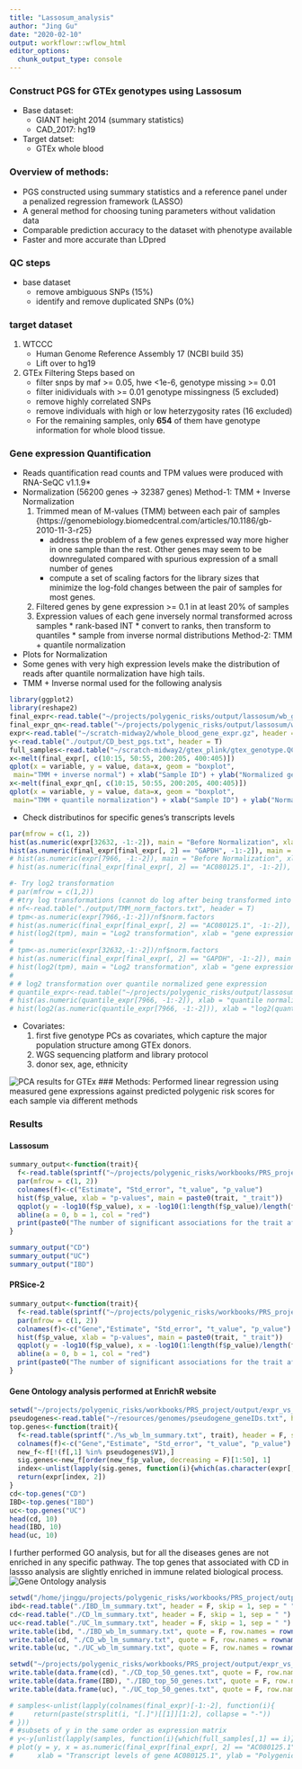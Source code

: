 ```yaml
---
title: "Lassosum_analysis"
author: "Jing Gu"
date: "2020-02-10"
output: workflowr::wflow_html
editor_options:
  chunk_output_type: console
---
```


### Construct PGS for GTEx genotypes using Lassosum
* Base dataset: 
    -  GIANT height 2014 (summary statistics)
    -  CAD_2017: hg19
* Target datset:  
    - GTEx whole blood

### Overview of methods:
* PGS constructed using summary statistics and a reference panel under a penalized regression framework (LASSO)
* A general method for choosing tuning parameters without validation data
* Comparable prediction accuracy to the dataset with phenotype available
* Faster and more accurate than LDpred

### QC steps 
* base dataset   
    - remove ambiguous SNPs (15%)
    - identify and remove duplicated SNPs (0%)

### target dataset    
1.  WTCCC  
    - Human Genome Reference Assembly 17 (NCBI build 35)
    - Lift over to hg19

2. GTEx 
Filtering Steps based on 
     - filter snps by maf >= 0.05, hwe <1e-6, genotype missing >= 0.01 
     - filter inidividuals with >= 0.01 genotype missingness (5 excluded)
     - remove highly correlated SNPs
     - remove individuals with high or low heterzygosity rates (16 excluded)
     - For the remaining samples, only **654** of them have genotype information for whole blood tissue.

### Gene expression Quantification    
- Reads quantification
    read counts and TPM values were produced with RNA-SeQC v1.1.9* 
- Normalization (56200 genes -> 32387 genes)
Method-1: TMM + Inverse Normalization
    1. Trimmed mean of M-values (TMM) between each pair of samples
    {https://genomebiology.biomedcentral.com/articles/10.1186/gb-2010-11-3-r25}
        * address the problem of a few genes expressed way more higher in one sample than the rest. Other genes may seem to be downregulated compared with spurious expression of a small number of genes
        * compute a set of scaling factors for the library sizes that minimize the log-fold changes between the pair of samples for most genes.
    2. Filtered genes by gene expression >= 0.1 in at least 20% of samples 
    3. Expression values of each gene inversely normal transformed across samples
      * rank-based INT
      * convert to ranks, then transform to quantiles 
      * sample from inverse normal distributions
Method-2: TMM + quantile normalization

- Plots for Normalization
* Some genes with very high expression levels make the distribution of reads after quantile normalization have high tails.
* TMM + Inverse normal used for the following analysis
```r
library(ggplot2)
library(reshape2)
final_expr<-read.table("~/projects/polygenic_risks/output/lassosum/wb_gene_expr_normalized.txt.gz", header = T)
final_expr_qn<-read.table("~/projects/polygenic_risks/output/lassosum/wb_gene_expr_TMM_quantile_normalized.txt.gz", header = T)
expr<-read.table("~/scratch-midway2/whole_blood_gene_expr.gz", header = T)
y<-read.table("./output/CD_best_pgs.txt", header = T)
full_samples<-read.table("~/scratch-midway2/gtex_plink/gtex_genotype.QC.fam", header = T)
x<-melt(final_expr[, c(10:15, 50:55, 200:205, 400:405)])
qplot(x = variable, y = value, data=x, geom = "boxplot",
 main="TMM + inverse normal") + xlab("Sample ID") + ylab("Normalized gene expression levels")
x<-melt(final_expr_qn[, c(10:15, 50:55, 200:205, 400:405)])
qplot(x = variable, y = value, data=x, geom = "boxplot",
 main="TMM + quantile normalization") + xlab("Sample ID") + ylab("Normalized gene expression levels")
```
- Check distributinos for specific genes's transcripts levels
```r
par(mfrow = c(1, 2))
hist(as.numeric(expr[32632, -1:-2]), main = "Before Normalization", xlab = "Expression levels for GAPDH")
hist(as.numeric(final_expr[final_expr[, 2] == "GAPDH", -1:-2]), main = "After Normalization", xlab = "Expression levels for GAPDH")
# hist(as.numeric(expr[7966, -1:-2]), main = "Before Normalization", xlab = "Expression levels for AC080125.1	")
# hist(as.numeric(final_expr[final_expr[, 2] == "AC080125.1", -1:-2]), main = "After Normalization", xlab = "Expression levels for AC080125.1")

```

```r
#- Try log2 transformation
# par(mfrow = c(1,2))
# #try log transformations (cannot do log after being transformed into standard normal)
# nf<-read.table("./output/TMM_norm_factors.txt", header = T)
# tpm<-as.numeric(expr[7966,-1:-2])/nf$norm.factors
# hist(as.numeric(final_expr[final_expr[, 2] == "AC080125.1", -1:-2]), main = "Inverse normal for AC080125.1", xlab = "gene expression")
# hist(log2(tpm), main = "Log2 transformation", xlab = "gene expression")
# 
# tpm<-as.numeric(expr[32632,-1:-2])/nf$norm.factors
# hist(as.numeric(final_expr[final_expr[, 2] == "GAPDH", -1:-2]), main = "Inverse normal for GAPDH", xlab = "gene expression")
# hist(log2(tpm), main = "Log2 transformation", xlab = "gene expression")
# 
# # log2 transformation over quantile normalized gene expression 
# quantile_expr<-read.table("~/projects/polygenic_risks/output/lassosum/wb_gene_expr_quantile_normalized.txt", header = T)
# hist(as.numeric(quantile_expr[7966, -1:-2]), xlab = "quantile normalized expression levels")
# hist(log2(as.numeric(quantile_expr[7966, -1:-2])), xlab = "log2(quantile-nomalized expr)")
```

- Covariates:
    1. first five genotype PCs as covariates, which capture the major population structure among GTEx donors. 
    2. WGS sequencing platform and library protocol
    3. donor sex, age, ethnicity

![PCA results for GTEx](assets/GTEx_PC_covariates.png)
### Methods:
Performed linear regression using measured gene expressions against predicted polygenic risk scores for each sample via different methods

### Results
#### Lassosum 

```r
summary_output<-function(trait){
  f<-read.table(sprintf("~/projects/polygenic_risks/workbooks/PRS_project/output/expr_vs_pgs/lassosum//%s_lm_summary.txt", trait), header = F, skip = 1, sep = " ")
  par(mfrow = c(1, 2))
  colnames(f)<-c("Estimate", "Std_error", "t_value", "p_value")
  hist(f$p_value, xlab = "p-values", main = paste0(trait, "_trait"))
  qqplot(y = -log10(f$p_value), x = -log10(1:length(f$p_value)/length(f$p_value)), ylab = "-log10(Observerd P-values)", xlab = "-log10(Expected P-values)")
  abline(a = 0, b = 1, col = "red")
  print(paste0("The number of significant associations for the trait after FDR correction is ",   sum(p.adjust(f$p_value, method = "BH") <= 0.05)))
}

summary_output("CD")
summary_output("UC")
summary_output("IBD")


```


#### PRSice-2
```r
summary_output<-function(trait){
  f<-read.table(sprintf("~/projects/polygenic_risks/workbooks/PRS_project/output/expr_vs_pgs/PRSice/%s_lm_summary.txt", trait), header = F, skip = 1, sep = " ")
  par(mfrow = c(1, 2))
  colnames(f)<-c("Gene","Estimate", "Std_error", "t_value", "p_value")
  hist(f$p_value, xlab = "p-values", main = paste0(trait, "_trait"))
  qqplot(y = -log10(f$p_value), x = -log10(1:length(f$p_value)/length(f$p_value)), ylab = "-log10(Observerd P-values)", xlab = "-log10(Expected P-values)")
  abline(a = 0, b = 1, col = "red")
  print(paste0("The number of significant associations for the trait after FDR correction is ",   sum(p.adjust(f$p_value, method = "BH") <= 0.05)))
}

```

#### Gene Ontology analysis performed at EnrichR website
```r
setwd("~/projects/polygenic_risks/workbooks/PRS_project/output/expr_vs_pgs/lassosum/")
pseudogenes<-read.table("~/resources/genomes/pseudogene_geneIDs.txt", header = F)
top.genes<-function(trait){
  f<-read.table(sprintf("./%s_wb_lm_summary.txt", trait), header = F, skip = 1, sep = " ")
  colnames(f)<-c("Gene","Estimate", "Std_error", "t_value", "p_value")
  new_f<-f[!(f[,1] %in% pseudogenes$V1),]
  sig.genes<-new_f[order(new_f$p_value, decreasing = F)[1:50], 1]
  index<-unlist(lapply(sig.genes, function(i){which(as.character(expr[,1]) == as.character(i))}))
  return(expr[index, 2])
}
cd<-top.genes("CD")
IBD<-top.genes("IBD")
uc<-top.genes("UC")
head(cd, 10)
head(IBD, 10)
head(uc, 10)
```
I further performed GO analysis, but for all the diseases genes are not enriched in any specific pathway. The top genes that associated with CD in lassso analysis are slightly enriched in immune related biological process.
![Gene Ontology analysis](assets/Lassosum_enriched_genes.png)


```r
setwd("/home/jinggu/projects/polygenic_risks/workbooks/PRS_project/output/expr_vs_pgs/lassosum")
ibd<-read.table("./IBD_lm_summary.txt", header = F, skip = 1, sep = " ")
cd<-read.table("./CD_lm_summary.txt", header = F, skip = 1, sep = " ")
uc<-read.table("./UC_lm_summary.txt", header = F, skip = 1, sep = " ")
write.table(ibd, "./IBD_wb_lm_summary.txt", quote = F, row.names = rownames(final_expr))
write.table(cd, "./CD_wb_lm_summary.txt", quote = F, row.names = rownames(final_expr))
write.table(uc, "./UC_wb_lm_summary.txt", quote = F, row.names = rownames(final_expr))

```

```r
setwd("~/projects/polygenic_risks/workbooks/PRS_project/output/expr_vs_pgs/lassosum/")
write.table(data.frame(cd), "./CD_top_50_genes.txt", quote = F, row.names = F)
write.table(data.frame(IBD), "./IBD_top_50_genes.txt", quote = F, row.names = F)
write.table(data.frame(uc), "./UC_top_50_genes.txt", quote = F, row.names = F)

```




```r
# samples<-unlist(lapply(colnames(final_expr)[-1:-2], function(i){
#     return(paste(strsplit(i, "[.]")[[1]][1:2], collapse = "-"))
# }))
# #subsets of y in the same order as expression matrix
# y<-y[unlist(lapply(samples, function(i){which(full_samples[,1] == i)})),]
# plot(y = y, x = as.numeric(final_expr[final_expr[, 2] == "AC080125.1", -1:-2]),
#      xlab = "Transcript levels of gene AC080125.1", ylab = "Polygenic risk scores")

```




